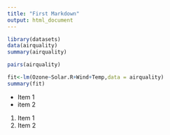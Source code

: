 ---
title: "First Markdown"
output: html_document
---

```{r}
library(datasets)
data(airquality)
summary(airquality)
```
```{r}
pairs(airquality)
```
```{r}
fit<-lm(Ozone~Solar.R+Wind+Temp,data = airquality)
summary(fit)
```
* Item 1
* item 2


1. Item 1
2. Item 2



